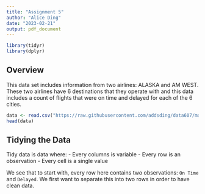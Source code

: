 ```yaml
---
title: "Assignment 5"
author: "Alice Ding"
date: "2023-02-21"
output: pdf_document
---
```


```r
library(tidyr)
library(dplyr)
```

## Overview
This data set includes information from two airlines: ALASKA and AM WEST. These two airlines have 6 destinations that they operate with and this data includes a count of flights that were on time and delayed for each of the 6 cities.

```r
data <- read.csv("https://raw.githubusercontent.com/addsding/data607/main/assignment5/data.csv")
head(data)
```

## Tidying the Data
Tidy data is data where:
- Every columns is variable
- Every row is an observation
- Every cell is a single value

We see that to start with, every row here contains two observations: `On Time` and `Delayed`. We first want to separate this into two rows in order to have clean data.

